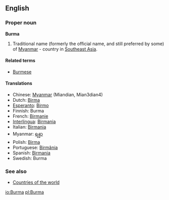 ==English==

===Proper noun===
'''Burma'''

# Traditional name (formerly the official name, and still preferred by some) of [[Myanmar]] - country in [[Southeast Asia]].

====Related terms====
*[[Burmese]]

====Translations====
*Chinese: [[Myanmar]] (Miandian, Mian3dian4)
*Dutch: [[Birma]]
*[[Esperanto]]: [[Birmo]]
*Finnish: Burma
*French: [[Birmanie]]
*[[Interlingua]]: [[Birmania]]
*Italian: [[Birmania]]
*Myanmar: [[ရန္မာ]]
*Polish: [[Birma]]
*Portuguese: [[Birmânia]]
*Spanish: [[Birmania]]
*Swedish: Burma

===See also===
*[[Countries of the world]]

[[io:Burma]]
[[pl:Burma]]
